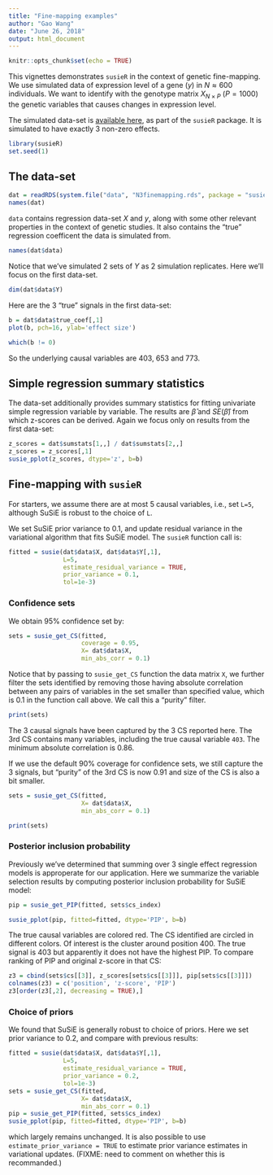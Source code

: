 ```yaml
---
title: "Fine-mapping examples"
author: "Gao Wang"
date: "June 26, 2018"
output: html_document
---
```


```r
knitr::opts_chunk$set(echo = TRUE)
```

This vignettes demonstrates `susieR` in the context of genetic fine-mapping. 
We use simulated data of expression level of a gene ($y$) in $N \approx 600$ individuals. 
We want to identify with the genotype matrix $X_{N\times P}$ ($P=1000$) the genetic variables that causes changes in expression level.

The simulated data-set is [available here](https://github.com/stephenslab/susieR/blob/master/inst/data/N3finemapping.rds), as part of the `susieR` package. It is simulated to have exactly 3 non-zero effects.

```r
library(susieR)
set.seed(1)
```

## The data-set

```r
dat = readRDS(system.file("data", "N3finemapping.rds", package = "susieR"))
names(dat)
```

`data` contains regression data-set $X$ and $y$, along with some other relevant properties in the context of genetic studies. It also contains the "true" regression coefficent the data is simulated from.

```r
names(dat$data)
```

Notice that we've simulated 2 sets of $Y$ as 2 simulation replicates. Here we'll focus on the first data-set.

```r
dim(dat$data$Y)
```

Here are the 3 "true" signals in the first data-set:

```r
b = dat$data$true_coef[,1]
plot(b, pch=16, ylab='effect size')
```

```r
which(b != 0)
```

So the underlying causal variables are 403, 653 and 773.

## Simple regression summary statistics

The data-set additionally provides summary statistics for fitting univariate simple regression variable by variable. The results are $\hat{\beta}$ and $SE(\hat{\beta})$ from which z-scores can be derived. Again we focus only on results from the first data-set:

```r
z_scores = dat$sumstats[1,,] / dat$sumstats[2,,]
z_scores = z_scores[,1]
susie_pplot(z_scores, dtype='z', b=b)
```

## Fine-mapping with `susieR`

For starters, we assume there are at most 5 causal variables, i.e., set `L=5`, although SuSiE is robust to the choice of `L`. 

We set SuSiE prior variance to 0.1, and update residual variance in the variational algorithm that fits SuSiE model. The `susieR` function call is:

```r
fitted = susie(dat$data$X, dat$data$Y[,1],
               L=5,
               estimate_residual_variance = TRUE, 
               prior_variance = 0.1, 
               tol=1e-3)
```

### Confidence sets

We obtain 95% confidence set by:

```r
sets = susie_get_CS(fitted,
                    coverage = 0.95,
                    X= dat$data$X, 
                    min_abs_corr = 0.1)
```

Notice that by passing to `susie_get_CS` function the data matrix `X`, we further filter the sets identified by removing those having absolute correlation between any pairs of variables in the set smaller than specified value, which is 0.1 in the function call above. We call this a "purity" filter.

```r
print(sets)
```

The 3 causal signals have been captured by the 3 CS reported here. The 3rd CS contains many variables, including the true causal variable `403`. The minimum absolute correlation is 0.86. 

If we use the default 90% coverage for confidence sets, we still capture the 3 signals, but "purity" of the 3rd CS is now 0.91 and size of the CS is also a bit smaller.

```r
sets = susie_get_CS(fitted,
                    X= dat$data$X, 
                    min_abs_corr = 0.1)
```

```r
print(sets)
```

### Posterior inclusion probability

Previously we've determined that summing over 3 single effect regression models is approperate for our application. Here we summarize the variable selection results by computing posterior inclusion probability for SuSiE model:

```r
pip = susie_get_PIP(fitted, sets$cs_index)
```

```r
susie_pplot(pip, fitted=fitted, dtype='PIP', b=b)
```

The true causal variables are colored red. The CS identified are circled in different colors. Of interest is the cluster around position 400. The true signal is 403 but apparently it does not have the highest PIP. To compare ranking of PIP and original z-score in that CS:

```r
z3 = cbind(sets$cs[[3]], z_scores[sets$cs[[3]]], pip[sets$cs[[3]]])
colnames(z3) = c('position', 'z-score', 'PIP')
z3[order(z3[,2], decreasing = TRUE),]
```

### Choice of priors

We found that SuSiE is generally robust to choice of priors. Here we set prior variance to 0.2, and compare with previous results:

```r
fitted = susie(dat$data$X, dat$data$Y[,1],
               L=5,
               estimate_residual_variance = TRUE, 
               prior_variance = 0.2, 
               tol=1e-3)
sets = susie_get_CS(fitted,
                    X= dat$data$X, 
                    min_abs_corr = 0.1)
pip = susie_get_PIP(fitted, sets$cs_index)
susie_pplot(pip, fitted=fitted, dtype='PIP', b=b)
```

which largely remains unchanged. It is also possible to use `estimate_prior_variance = TRUE` to estimate prior variance estimates in variational updates.
(FIXME: need to comment on whether this is recommanded.)
